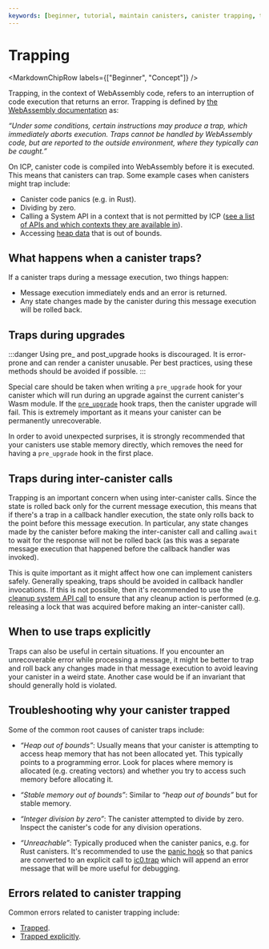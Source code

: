 ```yaml
---
keywords: [beginner, tutorial, maintain canisters, canister trapping, traps, traps during upgrades, handling traps]
---
```



# Trapping

<MarkdownChipRow labels={["Beginner", "Concept"]} />



Trapping, in the context of WebAssembly code, refers to an interruption of code execution that returns an error. Trapping is defined by [the WebAssembly documentation](https://webassembly.github.io/spec/core/intro/overview.html) as:

*“Under some conditions, certain instructions may produce a trap, which immediately aborts execution. Traps cannot be handled by WebAssembly code, but are reported to the outside environment, where they typically can be caught.”*

On ICP, canister code is compiled into WebAssembly before it is executed. This means that canisters can trap. Some example cases when canisters might trap include:

- Canister code panics (e.g. in Rust).
- Dividing by zero.
- Calling a System API in a context that is not permitted by ICP ([see a list of APIs and which contexts they are available in](/docs/current/references/ic-interface-spec#system-api-imports)).
- Accessing [heap data](/docs/current/developer-docs/smart-contracts/maintain/storage) that is out of bounds.

## What happens when a canister traps?

If a canister traps during a message execution, two things happen:

- Message execution immediately ends and an error is returned.
- Any state changes made by the canister during this message execution will be rolled back.

## Traps during upgrades

:::danger
Using pre_ and post_upgrade hooks is discouraged. It is error-prone and can render a canister unusable. Per best practices, using these methods should be avoided if possible.
:::

Special care should be taken when writing a `pre_upgrade` hook for your canister which will run during an upgrade against the current canister's Wasm module. If the [`pre_upgrade`](/docs/current/references/ic-interface-spec#system-api-upgrades) hook traps, then the canister upgrade will fail. This is extremely important as it means your canister can be permanently unrecoverable.

In order to avoid unexpected surprises, it is strongly recommended that your canisters use stable memory directly, which removes the need for having a `pre_upgrade` hook in the first place.

## Traps during inter-canister calls

Trapping is an important concern when using inter-canister calls. Since the state is rolled back only for the current message execution, this means that if there's a trap in a callback handler execution, the state only rolls back to the point before this message execution. In particular, any state changes made by the canister before making the inter-canister call and calling `await` to wait for the response will not be rolled back (as this was a separate message execution that happened before the callback handler was invoked).

This is quite important as it might affect how one can implement canisters safely. Generally speaking, traps should be avoided in callback handler invocations. If this is not possible, then it's recommended to use the [cleanup system API call](/docs/current/references/ic-interface-spec#system-api-call) to ensure that any cleanup action is performed (e.g. releasing a lock that was acquired before making an inter-canister call).

## When to use traps explicitly

Traps can also be useful in certain situations. If you encounter an unrecoverable error while processing a message, it might be better to trap and roll back any changes made in that message execution to avoid leaving your canister in a weird state. Another case would be if an invariant that should generally hold is violated.

## Troubleshooting why your canister trapped

Some of the common root causes of canister traps include:

- *“Heap out of bounds”*: Usually means that your canister is attempting to access heap memory that has not been allocated yet. This typically points to a programming error. Look for places where memory is allocated (e.g. creating vectors) and whether you try to access such memory before allocating it.

- *“Stable memory out of bounds”*: Similar to *“heap out of bounds”* but for stable memory.

- *“Integer division by zero”*: The canister attempted to divide by zero. Inspect the canister's code for any division operations.

- *“Unreachable”*: Typically produced when the canister panics, e.g. for Rust canisters. It's recommended to use the [panic hook](https://github.com/dfinity/cdk-rs/blob/08cbe397fcbaf62dd1edbec218492f967e80dd00/src/ic-cdk/src/printer.rs#L5) so that panics are converted to an explicit call to [ic0.trap](/docs/current/references/ic-interface-spec#debugging-aids) which will append an error message that will be more useful for debugging.

## Errors related to canister trapping

Common errors related to canister trapping include:

- [Trapped](/docs/current/references/execution-errors#trapped).
- [Trapped explicitly](/docs/current/references/execution-errors#trapped-explicitly).
